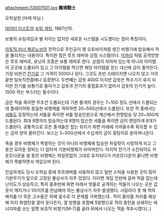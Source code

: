 attachment:/13007501.jpg
'''魔境戰士'''

{{{#!html
<iframe width="640" height="360" src="http://www.youtube.com/embed/P0XrdZgtp7c?feature=player_detailpage" frameborder="0" allowfullscreen></iframe>
}}}
오락실판.(마메 아님.)

[[데이터 이스트]]의 [[슈팅 게임]], 1987년작.

보통의 슈팅게임과 별 차이는 없지만 새로운 시스템을 시도했다는 점이 특징이다.

[[아토믹 러너 체르노브]]의 전작으로 주인공이 웬 오토바이처럼 생긴 비행기에 탑승해서 적을 물리치는 내용이다. 특이한 점은 루프 레버와 상점 시스템이다. [[이까리]] 처럼 공격방향은 루프 레버로, 유닛의 조종은 보통 레버로 한다. 상점이 차려져 있는게 아니라 아이템이 곳곳에 드롭되어 있고 그 아이템을 먹으면 해당 아이템을 얻는 대신에 금이 줄어든다. 가장 비싼건  [[잔기]]로 그 가격이 500G나 된다. 그것도 초반 스테이지엔 나오지 않고 거의 끝판 일보직전쯤에나 등장한다. 두번째는 갑옷 400G 이지만 갑옷은 특수기가 유지 되지만 잔기를 보통기로 돌아가고 갑옷과 잔기의 중첩효과가 없어서 갑옷의 인기가 높다. 150G 하는 부스터는 필수이다. 

금은 적을 죽이면 무조건 드롭되는데 기본 졸개의 경우는 7~10G 정도 선에서 드롭되는데 플레이어와 동일한 비행체를 격파하면 20~50G선에서 드롭된다. 또한 적 중에서는 [[셔틀]]도 등장하는데 셔틀을 죽이면 셔틀 탑승인원으로 계산해서 한명탑승 당 20~30G씩 드롭된다. 최대 8명까지 탑승하는데 8명이 탑슨한 셔틀을 죽이면 금이 랜덤하게 8개가 드롭된다. 공통적으로 모든 졸개들은 잡는 위치가 화면 아래에 가까울수록 획득할 수 있는 금의 양이 올라간다. 보스는 5~50G선에서 수십개의 금이 뭉텅이로 쏟아져나온다.

죽을 경우 비행체가 폭발하는 것이 아니라 비행체에 탑승한 파일럿이 사망하게 되고 그동안 모아둔 장비는 다 없어져 기본비행체가 되어버린다. 마지막 잔기가 소진되어도 카운트다운을 셀 동안 비행체는 파일럿없이 그대로 유지되다가 카운트다운이 끝나면 비행체가 폭발하면서 게임오버 된다.

안습하게도 당시 오락실 중에 루프레버를 사용하지 않고 일반 스틱을 사용한 곳이 많아 기본무기가 앞으로 고정된 불상사가 자주 있었다. 이러면 게임 전반에 걸쳐 적을 잡는데 난이도가 상승하고, 특히 중후반에 화면 아래서 밧줄로 공격하는 적들이 나오는 곳은 갑옷이 깨지거나 1라이프를 헌납해야 하는 불상사가 자주 발생했다. 시달리다 못 해 적의 배치를 다 외운 고수들은 아예 꼼수로 이 문제를 극복했는데.. 적이 올라올 자리를 예상해 미리 화염탄을 깔아 둔다든지, 옆 방향을 포함해 5방향으로 적의 총탄을 상쇄하는 에너지파를 쏘는 일명 보호막 비행기(M-7)를 골라 뒤에서 나오는 적을 격추시켰다(..)
